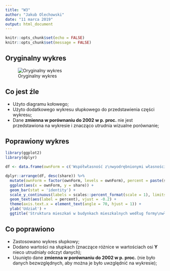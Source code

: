 ---
title: "W3"
author: "Jakub Olechowski"
date: "11 marca 2019"
output: html_document
---

```{r setup, echo=FALSE}
knitr::opts_chunk$set(echo = FALSE)
knitr::opts_chunk$set(message = FALSE)
```

## Oryginalny wykres

![Oryginalny wykres](screenshot.png)

## Co jest źle

* Użyto diagramu kołowego;
* Użyto dodatkowego wykresu słupkowego do przedstawienia części wykresu;
* Dane **zmienna w porównaniu do 2002 w p. proc.** nie jest przedstawiona na wykresie i znacząco utrudnia wizualne porównanie;

## Poprawiony wykres

```{r}
library(ggplot2)
library(dplyr)

df <- data.frame(ownForm = c('Współwłasność z\nwyodrębnionymi własnościami\nlokali mieszkalnych', 'Współwłasność bez\nwyodrębnionych własności\nlokali mieszkalnych','Osoby fizyczne', 'Spółdzielnie mieszkaniowe', 'Gminy', 'Skarbu Państwa', 'Zakłady pracy', 'TBS', 'Pozostałe podmioty', 'Nieustalona'), share = c(50.2,0.4,41.7,1.8,2.2,0.5,0.7,0.3,0.2,2.0))

dplyr::arrange(df, desc(share)) %>% 
  mutate(ownForm = factor(ownForm, levels = ownForm), percent = paste(share, '%')) %>% 
  ggplot(aes(x = ownForm, y = share)) +
  geom_bar(stat = 'identity') +
  scale_y_continuous(labels = scales::percent_format(scale = 1), limits = c(0,60)) +
  geom_text(aes(label = percent), vjust = -0.2) +
  theme(axis.text.x = element_text(angle = 70, hjust = 1)) +
  ylab('Udział') +
  ggtitle('Struktura mieszkań w budynkach mieszkalnych według formy\nwłasności budynku w roku 2011')

```

## Co poprawiono

* Zastosowano wykres słupkowy;
* Dodano wartości na słupkach (znaczące różnice w wartościach osi **Y** nieco utrudniały odczyt danych);
* Usunięto dane **zmienna w porównaniu do 2002 w p. proc.** (nie było danych bezwzględnych, aby można je było uwzględnić na wykresie);
